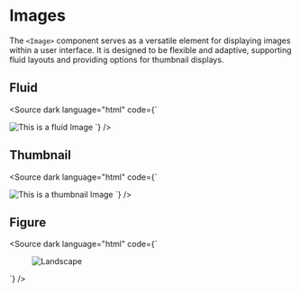 
<Meta title="Components/Image" />

# Images

The `<Image>` component serves as a versatile element for displaying images within a user interface. It is designed to be flexible and adaptive, supporting fluid layouts and providing options for thumbnail displays.

<Canvas>
  <Story of={ImageStories.Basic} />
</Canvas>

<Controls of={ImageStories.Basic} />

## Fluid

<Canvas withSource="none">
  <Story of={ImageStories.Fluid} />
</Canvas>

<Source dark language="html" code={`
<script lang="ts">
</script>

<Image fluid alt="This is a fluid Image" src="https://picsum.photos/id/123/2000/400.jpg" />
`} />

## Thumbnail

<Canvas withSource="none">
  <Story of={ImageStories.Thumbnail} />
</Canvas>

<Source dark language="html" code={`
<script lang="ts">
</script>

<Image thumbnail alt="This is a thumbnail Image" src="https://picsum.photos/100/100?random=1" />
`} />

## Figure

<Canvas withSource="none">
  <Story of={ImageStories.Figures} />
</Canvas>

<Source dark language="html" code={`
<script lang="ts">
</script>

<Figure caption="I believe this is a cow needing a haircut">
  <Image fluid alt="Landscape" src="https://picsum.photos/id/200/800/600" />
</Figure>
`} />
